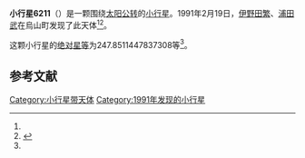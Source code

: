 {{Infobox planet
| bgcolour = #FFFFC0
| name = 6211 Tsubame
| symbol = 
| image = 
| caption = 
| discovery = yes
| discovery_ref = 
| discoverer = [[伊野田繁|伊野田繁]]、[[浦田武|浦田武]]
| discovery_site = [[烏山町|烏山町]] 
| discovered = 1991年2月19日
| designations = yes
| mp_name = 
| named_after = 
| alt_names = 1991 DO/ 1978 LU / 1988 RX9
| mp_category = [[主带小行星|主带小行星]]
| orbit_ref = <ref name="a">[http://ssd.jpl.nasa.gov/sbdb.cgi?sstr=6211 6211 Tsubame] {{Wayback|url=http://ssd.jpl.nasa.gov/sbdb.cgi?sstr=6211 |date=20140902121322 }}，小行星數據庫瀏覽器（JPL Small-Body Database Browser）－[[美国国家航空航天局|美国国家航空航天局]]喷气推进实验室</ref>
| epoch = 2456400.5 (2013年4月18日更新)
| aphelion = {{convert|3.013302083579354|AU|km|3|abbr=on|lk=out}}
| perihelion = {{convert|2.505022812269284|AU|km|3|abbr=on}}
| semimajor = {{convert|2.759162447924319|AU|km|3|abbr=on}}
| eccentricity = 0.092107529
| period = 1674.034226 [[日|日]]<br />4.58[[儒略年|儒略年]]
| avg_speed = 
| inclination = 8.525629428862716
| asc_node = 335.8899508713772
| mean_anomaly = 
| arg_peri = 247.8511447837308
| satellites = 
| physical_characteristics = yes
| dimensions = 
| mass = 
| density = 
| surface_grav = 
| escape_velocity = 
| sidereal_day = 
| axial_tilt = 
| pole_ecliptic_lat = 
| pole_ecliptic_lon = 
| albedo = 
| temperatures= 
| temp_name1 = 
| mean_temp_1 = 
| max_temp_1 = 
| temp_name2 = 
| max_temp_2 = 
| spectral_type = 
| abs_magnitude = 247.8511447837308
}}

'''小行星6211'''（{{lang-en|6211 Tsubame}}）是一颗围绕[[太阳|太阳]][[公转|公转]]的[[小行星|小行星]]。1991年2月19日，[[伊野田繁|伊野田繁]]、[[浦田武|浦田武]]在烏山町发现了此天体<ref name="a" /><ref>{{cite news|title=小行星列表|url=http://cfa-www.harvard.edu/iau/lists/NumberedMPs.txt|accessdate=2013-07-08|newspaper=哈佛大学|archive-date=2008-05-17|archive-url=https://web.archive.org/web/20080517010638/http://cfa-www.harvard.edu/iau/lists/NumberedMPs.txt|dead-url=no}}</ref>。

这颗小行星的[[绝对星等|绝对星等]]为247.8511447837308等<ref name="a" />。

==参考文献==
{{reflist}}
{{Minor Planet Number|[[小行星6210|小行星6210]]|[[小行星6212|小行星6212]]}}

{{小天体}}

[[Category:小行星带天体|Category:小行星带天体]]
[[Category:1991年发现的小行星|Category:1991年发现的小行星]]

{{asteroid-stub}}